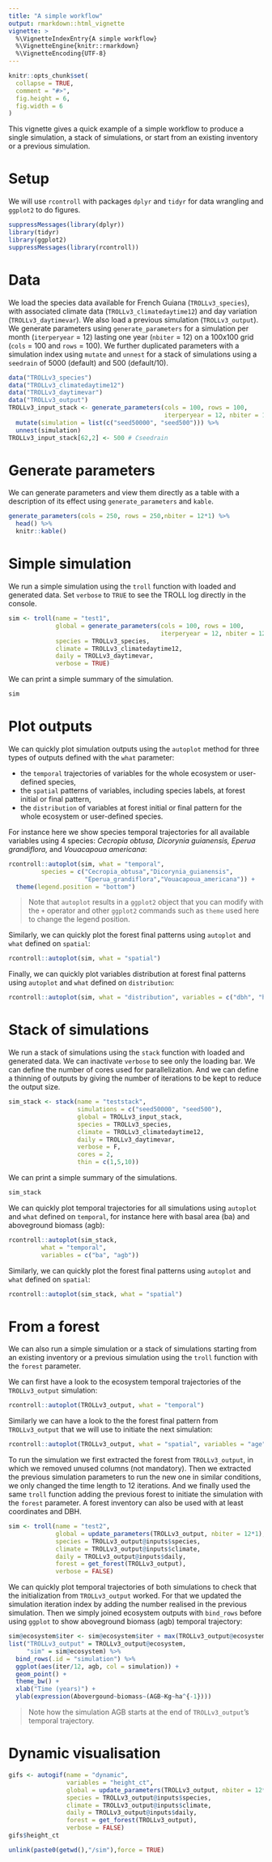 ```yaml
---
title: "A simple workflow"
output: rmarkdown::html_vignette
vignette: >
  %\VignetteIndexEntry{A simple workflow}
  %\VignetteEngine{knitr::rmarkdown}
  %\VignetteEncoding{UTF-8}
---
```


```r
knitr::opts_chunk$set(
  collapse = TRUE,
  comment = "#>",
  fig.height = 6,
  fig.width = 6
)
```

This vignette gives a quick example of a simple workflow to produce a single simulation, a stack of simulations, or start from an existing inventory or a previous simulation.

# Setup

We will use `rcontroll` with packages `dplyr` and `tidyr` for data wrangling and `ggplot2` to do figures.

```r
suppressMessages(library(dplyr))
library(tidyr)
library(ggplot2)
suppressMessages(library(rcontroll))
```

# Data

We load the species data available for French Guiana (`TROLLv3_species`), with associated climate data (`TROLLv3_climatedaytime12`) and day variation (`TROLLv3_daytimevar`).
We also load a previous simulation (`TROLLv3_output`).
We generate parameters using `generate_parameters` for a simulation per month (`iterperyear` = 12) lasting one year (`nbiter` = 12) on a 100x100 grid (`cols` = 100 and `rows` = 100).
We further duplicated parameters with a simulation index using `mutate` and `unnest` for a stack of simulations using a `seedrain` of 5000 (default) and 500 (default/10). 

```r
data("TROLLv3_species")
data("TROLLv3_climatedaytime12")
data("TROLLv3_daytimevar")
data("TROLLv3_output")
TROLLv3_input_stack <- generate_parameters(cols = 100, rows = 100,
                                           iterperyear = 12, nbiter = 12*1) %>% 
  mutate(simulation = list(c("seed50000", "seed500"))) %>% 
  unnest(simulation)
TROLLv3_input_stack[62,2] <- 500 # Cseedrain
```

# Generate parameters

We can generate parameters and view them directly as a table with a description of its effect using `generate_parameters` and `kable`.

```r
generate_parameters(cols = 250, rows = 250,nbiter = 12*1) %>% 
  head() %>% 
  knitr::kable()
```

# Simple simulation

We run a simple simulation using the `troll` function with loaded and generated data. 
Set `verbose` to `TRUE` to see the TROLL log directly in the console.

```r
sim <- troll(name = "test1",
             global = generate_parameters(cols = 100, rows = 100,
                                          iterperyear = 12, nbiter = 12*1),
             species = TROLLv3_species,
             climate = TROLLv3_climatedaytime12,
             daily = TROLLv3_daytimevar,
             verbose = TRUE)
```

We can print a simple summary of the simulation.

```r
sim
```

# Plot outputs

We can quickly plot simulation outputs using the `autoplot` method for three types of outputs defined with the `what` parameter:

* the `temporal` trajectories of variables for the whole ecosystem or user-defined species,
* the `spatial` patterns of variables, including species labels, at forest initial or final pattern,
* the `distribution` of variables at forest initial or final pattern for the whole ecosystem or user-defined species.

For instance here we show species temporal trajectories for all available variables using 4 species: *Cecropia obtusa, Dicorynia guianensis, Eperua grandiflora,* and *Vouacapoua americana*:

```r
rcontroll::autoplot(sim, what = "temporal", 
         species = c("Cecropia_obtusa","Dicorynia_guianensis",
                     "Eperua_grandiflora","Vouacapoua_americana")) +
  theme(legend.position = "bottom")
```

>Note that `autoplot` results in a `ggplot2` object that you can modify with the `+` operator and other `ggplot2` commands such as `theme` used here to change the legend position.

Similarly, we can quickly plot the forest final patterns using `autoplot` and `what` defined on `spatial`:

```r
rcontroll::autoplot(sim, what = "spatial")
```

Finally, we can quickly plot variables distribution at forest final patterns using `autoplot` and `what` defined on `distribution`:

```r
rcontroll::autoplot(sim, what = "distribution", variables = c("dbh", "height", "LA", "LMA"))
```

# Stack of simulations

We run a stack of simulations using the `stack` function with loaded and generated data.
We can inactivate `verbose` to see only the loading bar.
We can define the number of cores used for parallelization.
And we can define a thinning of outputs by giving the number of iterations to be kept to reduce the output size.

```r
sim_stack <- stack(name = "teststack",
                   simulations = c("seed50000", "seed500"),
                   global = TROLLv3_input_stack,
                   species = TROLLv3_species,
                   climate = TROLLv3_climatedaytime12,
                   daily = TROLLv3_daytimevar,
                   verbose = F,
                   cores = 2,
                   thin = c(1,5,10))
```

We can print a simple summary of the simulations.

```r
sim_stack
```

We can quickly plot temporal trajectories for all simulations using `autoplot` and `what` defined on `temporal`, for instance here with basal area (ba) and aboveground biomass (agb):

```r
rcontroll::autoplot(sim_stack, 
         what = "temporal", 
         variables = c("ba", "agb"))
```

Similarly, we can quickly plot the forest final patterns using `autoplot` and `what` defined on `spatial`:

```r
rcontroll::autoplot(sim_stack, what = "spatial")
```

# From a forest

We can also run a simple simulation or a stack of simulations starting from an existing inventory or a previous simulation
using the `troll` function with the `forest` parameter.

We can first have a look to the ecosystem temporal trajectories of the `TROLLv3_output` simulation:

```r
rcontroll::autoplot(TROLLv3_output, what = "temporal")
```

Similarly we can have a look to the the forest final pattern from `TROLLv3_output` that we will use to initiate the next simulation:

```r
rcontroll::autoplot(TROLLv3_output, what = "spatial", variables = "age")
```

To run the simulation we first extracted the forest from `TROLLv3_output`, in which we removed unused columns (not mandatory).
Then we extracted the previous simulation parameters to run the new one in similar conditions, we only changed the time length to 12 iterations.
And we finally used the same `troll` function adding the previous forest to initiate the simulation with the `forest` parameter.
A forest inventory can also be used with at least coordinates and DBH.

```r
sim <- troll(name = "test2",
             global = update_parameters(TROLLv3_output, nbiter = 12*1),
             species = TROLLv3_output@inputs$species,
             climate = TROLLv3_output@inputs$climate,
             daily = TROLLv3_output@inputs$daily,
             forest = get_forest(TROLLv3_output),
             verbose = FALSE)
```

We can quickly plot temporal trajectories of both simulations to check that the initialization from `TROLLv3_output` worked. 
For that we updated the simulation iteration index by adding the number realised in the previous simulation.
Then we simply joined ecosystem outputs with `bind_rows` before using `ggplot` to show aboveground biomass (agb) temporal trajectory: 

```r
sim@ecosystem$iter <- sim@ecosystem$iter + max(TROLLv3_output@ecosystem$iter)
list("TROLLv3_output" = TROLLv3_output@ecosystem,
     "sim" = sim@ecosystem) %>% 
  bind_rows(.id = "simulation") %>% 
  ggplot(aes(iter/12, agb, col = simulation)) +
  geom_point() +
  theme_bw() +
  xlab("Time (years)") +
  ylab(expression(Abovergound~biomass~(AGB~Kg~ha^{-1})))
```

>Note how the simulation AGB starts at the end of `TROLLv3_output`'s temporal trajectory.

# Dynamic visualisation

```r
gifs <- autogif(name = "dynamic",
                variables = "height_ct",
                global = update_parameters(TROLLv3_output, nbiter = 12*100, extent_visual = 100),
                species = TROLLv3_output@inputs$species,
                climate = TROLLv3_output@inputs$climate,
                daily = TROLLv3_output@inputs$daily,
                forest = get_forest(TROLLv3_output),
                verbose = FALSE)
gifs$height_ct
```

```r
unlink(paste0(getwd(),"/sim"),force = TRUE)
```
